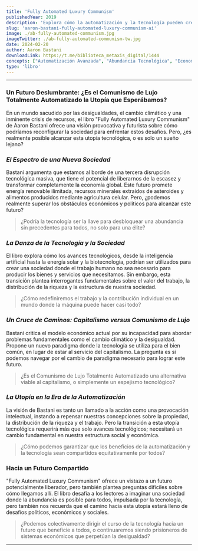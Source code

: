 ```yaml
---
title: 'Fully Automated Luxury Communism'
publishedYear: 2019
description: 'Explora cómo la automatización y la tecnología pueden crear una sociedad de abundancia para todos. Desafía el paradigma económico actual hacia un futuro sostenible y equitativo, marcado por avances en IA y energía renovable.'
slug: 'aaron-bastani-fully-automated-luxury-communism-ai'
image: ./ab-fully-automated-communism.jpg
imageTwitter: ./ab-fully-automated-communism-tw.jpg
date: 2024-02-20
author: Aaron Bastani
downloadLink: https://t.me/biblioteca_metaxis_digital/1444
concepts: ["Automatización Avanzada", "Abundancia Tecnológica", "Economía Post-Escasez", "Sostenibilidad Ambiental", "Reestructuración Social"]
type: 'libro'
---
```


---

### Un Futuro Deslumbrante: ¿Es el Comunismo de Lujo Totalmente Automatizado la Utopía que Esperábamos?

En un mundo sacudido por las desigualdades, el cambio climático y una inminente crisis de recursos, el libro "Fully Automated Luxury Communism" de Aaron Bastani ofrece una visión provocativa y futurista sobre cómo podríamos reconfigurar la sociedad para enfrentar estos desafíos. Pero, ¿es realmente posible alcanzar esta utopía tecnológica, o es solo un sueño lejano?

### _El Espectro de una Nueva Sociedad_

Bastani argumenta que estamos al borde de una tercera disrupción tecnológica masiva, que tiene el potencial de liberarnos de la escasez y transformar completamente la economía global. Este futuro promete energía renovable ilimitada, recursos minerales extraídos de asteroides y alimentos producidos mediante agricultura celular. Pero, ¿podemos realmente superar los obstáculos económicos y políticos para alcanzar este futuro?

> ¿Podría la tecnología ser la llave para desbloquear una abundancia sin precedentes para todos, no solo para una élite?

### _La Danza de la Tecnología y la Sociedad_

El libro explora cómo los avances tecnológicos, desde la inteligencia artificial hasta la energía solar y la biotecnología, podrían ser utilizados para crear una sociedad donde el trabajo humano no sea necesario para producir los bienes y servicios que necesitamos. Sin embargo, esta transición plantea interrogantes fundamentales sobre el valor del trabajo, la distribución de la riqueza y la estructura de nuestra sociedad.

> ¿Cómo redefiniremos el trabajo y la contribución individual en un mundo donde la máquina puede hacer casi todo?

### _Un Cruce de Caminos: Capitalismo versus Comunismo de Lujo_

Bastani critica el modelo económico actual por su incapacidad para abordar problemas fundamentales como el cambio climático y la desigualdad. Propone un nuevo paradigma donde la tecnología se utiliza para el bien común, en lugar de estar al servicio del capitalismo. La pregunta es si podemos navegar por el cambio de paradigma necesario para lograr este futuro.

> ¿Es el Comunismo de Lujo Totalmente Automatizado una alternativa viable al capitalismo, o simplemente un espejismo tecnológico?

### _La Utopía en la Era de la Automatización_

La visión de Bastani es tanto un llamado a la acción como una provocación intelectual, instando a repensar nuestras concepciones sobre la propiedad, la distribución de la riqueza y el trabajo. Pero la transición a esta utopía tecnológica requerirá más que solo avances tecnológicos; necesitará un cambio fundamental en nuestra estructura social y económica.

> ¿Cómo podemos garantizar que los beneficios de la automatización y la tecnología sean compartidos equitativamente por todos?

### Hacia un Futuro Compartido

"Fully Automated Luxury Communism" ofrece un vistazo a un futuro potencialmente liberador, pero también plantea preguntas difíciles sobre cómo llegamos allí. El libro desafía a los lectores a imaginar una sociedad donde la abundancia es posible para todos, impulsada por la tecnología, pero también nos recuerda que el camino hacia esta utopía estará lleno de desafíos políticos, económicos y sociales.

> ¿Podemos colectivamente dirigir el curso de la tecnología hacia un futuro que beneficie a todos, o continuaremos siendo prisioneros de sistemas económicos que perpetúan la desigualdad?

---
